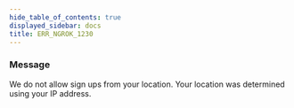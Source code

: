 ```yaml
---
hide_table_of_contents: true
displayed_sidebar: docs
title: ERR_NGROK_1230
---
```


### Message

We do not allow sign ups from your location. Your location was determined using your IP address.

<ErrorDetails />

